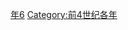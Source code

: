 {{Catnav|頁面分類|历史|歷史時代|年|前4世纪各年}}

{{catmore}}
{{Commons category|306 BC}}

[[Category:前300年代|年6]]
[[Category:前4世纪各年|Category:前4世纪各年]]